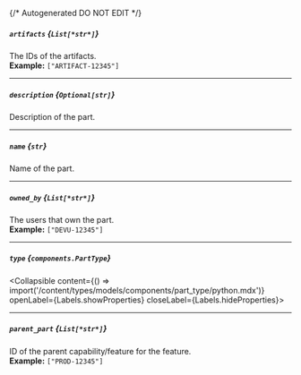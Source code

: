 {/* Autogenerated DO NOT EDIT  */}

##### `artifacts` *{`List[*str*]`}*
The IDs of the artifacts.
<br/>
**Example:** `["ARTIFACT-12345"]`

---
##### `description` *{`Optional[str]`}*
Description of the part.

---
##### `name` *{`str`}*
Name of the part.

---
##### `owned_by` *{`List[*str*]`}*
The users that own the part.
<br/>
**Example:** `["DEVU-12345"]`

---
##### `type` *{`components.PartType`}*
<Collapsible content={() => import('/content/types/models/components/part_type/python.mdx')} openLabel={Labels.showProperties} closeLabel={Labels.hideProperties}>
</Collapsible>

---
##### `parent_part` *{`List[*str*]`}*
ID of the parent capability/feature for the feature.
<br/>
**Example:** `["PROD-12345"]`



